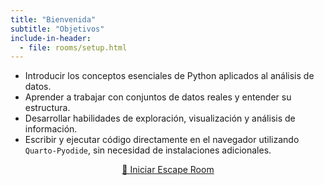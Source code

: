 ```yaml
---
title: "Bienvenida"
subtitle: "Objetivos"
include-in-header:
  - file: rooms/setup.html
---
```


- Introducir los conceptos esenciales de Python aplicados al análisis de datos.  
- Aprender a trabajar con conjuntos de datos reales y entender su estructura.  
- Desarrollar habilidades de exploración, visualización y análisis de información.  
- Escribir y ejecutar código directamente en el navegador utilizando `Quarto-Pyodide`, sin necesidad de instalaciones adicionales.

<center>
<a href="rooms/sala_00.html" class="btn btn-warning btn-lg w-100">🚀 Iniciar Escape Room</a>
</center>

